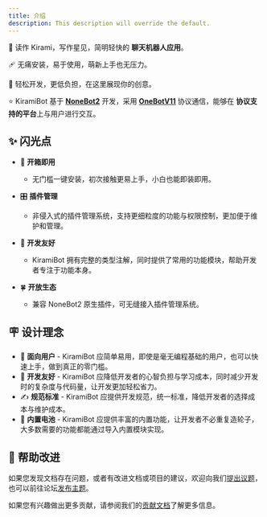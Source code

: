 ```yaml
---
title: 介绍
description: This description will override the default.
---
```


<div className="intro">

🌟 读作 Kirami，写作星见，简明轻快的 **聊天机器人应用**。

🩹 无痛安装，易于使用，萌新上手也无压力。

🧰 轻松开发，更低负担，在这里展现你的创意。

⭐️ KiramiBot 基于 **[NoneBot2](https://v2.nonebot.dev/)** 开发，采用 **[OneBotV11](https://11.onebot.dev/)** 协议通信，能够在 **协议支持的平台**上与用户进行交互。

</div>

## ✨ 闪光点

- 🎁 **开箱即用**

  - 无门槛一键安装，初次接触更易上手，小白也能即装即用。

- 🎛️ **插件管理**

  - 非侵入式的插件管理系统，支持更细粒度的功能与权限控制，更加便于维护和管理。

- 🤝 **开发友好**

  - KiramiBot 拥有完整的类型注解，同时提供了常用的功能模块，帮助开发者专注于功能本身。

- 🍀 **开放生态**
  - 兼容 NoneBot2 原生插件，可无缝接入插件管理系统。

## 🪧 设计理念

- 🐣 **面向用户** - KiramiBot 应简单易用，即使是毫无编程基础的用户，也可以快速上手，做到真正的零门槛。
- 💖 **开发友好** - KiramiBot 应降低开发者的心智负担与学习成本，同时减少开发时的复杂度与代码量，让开发更加轻松省力。
- ✍ **规范标准** - KiramiBot 应提供开发规范，统一标准，降低开发者的选择成本与维护成本。
- 🔋 **内置电池** - KiramiBot 应提供丰富的内置功能，让开发者不必重复造轮子，大多数需要的功能都能通过导入内置模块实现。

## 🧐 帮助改进

如果您发现文档存在问题，或者有改进文档或项目的建议，欢迎向我们[提出议题](https://github.com/A-kirami/KiramiBot/issues)，也可以前往论坛[发布主题](https://github.com/A-kirami/KiramiBot/discussions)。

如果您有兴趣做出更多贡献，请参阅我们的[贡献文档](https://github.com/A-kirami/KiramiBot/blob/main/.github/CONTRIBUTING.md)了解更多信息。
